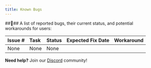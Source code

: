 ```yaml
---
title: Known Bugs
---
```


##🐞## A list of reported bugs, their current status, and potential workarounds for users:

| Issue \# | Task  |  Status | Expected Fix Date | Workaround |
| :---- | :---- | :---- | :---- | :---- |
|  None| None | None| |  |


**Need help?** Join our [Discord](https://invertase.link/globe-discord) community! 